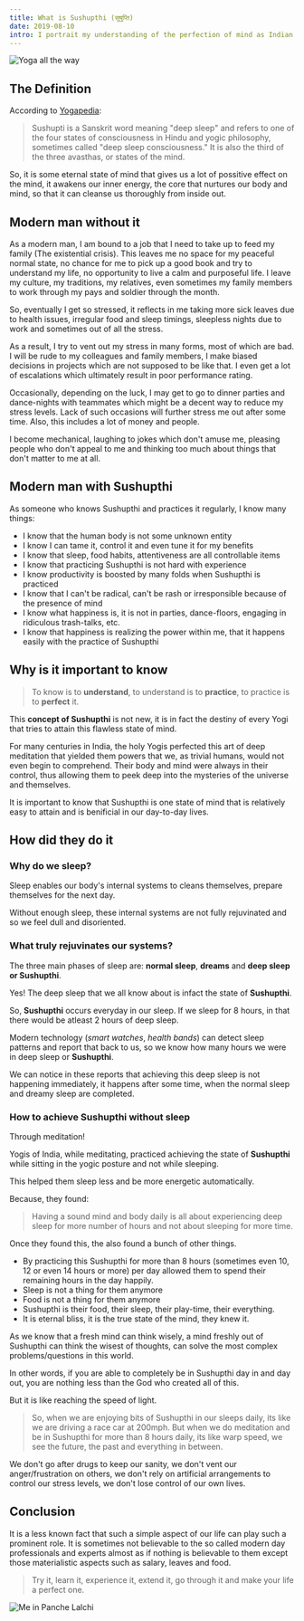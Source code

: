 ```yaml
---
title: What is Sushupthi (सुषुप्ति)
date: 2019-08-10
intro: I portrait my understanding of the perfection of mind as Indian Yogis did!
---
```


![Yoga all the way](./what-is-sushupthi--banner.jpeg)

## The Definition

According to [Yogapedia](https://www.yogapedia.com/definition/5604/sushupti):

> Sushupti is a Sanskrit word meaning "deep sleep" and refers to one of the four states of consciousness in Hindu and yogic philosophy, sometimes called "deep sleep consciousness." It is also the third of the three avasthas, or states of the mind.

So, it is some eternal state of mind that gives us a lot of possitive effect on the mind, it awakens our inner energy, the core that nurtures our body and mind, so that it can cleanse us thoroughly from inside out.

## Modern man without it

As a modern man, I am bound to a job that I need to take up to feed my family (The existential crisis). This leaves me no space for my peaceful normal state, no chance for me to pick up a good book and try to understand my life, no opportunity to live a calm and purposeful life. I leave my culture, my traditions, my relatives, even sometimes my family members to work through my pays and soldier through the month.

So, eventually I get so stressed, it reflects in me taking more sick leaves due to health issues, irregular food and sleep timings, sleepless nights due to work and sometimes out of all the stress.

As a result, I try to vent out my stress in many forms, most of which are bad. I will be rude to my colleagues and family members, I make biased decisions in projects which are not supposed to be like that. I even get a lot of escalations which ultimately result in poor performance rating.

Occasionally, depending on the luck, I may get to go to dinner parties and dance-nights with teammates which might be a decent way to reduce my stress levels. Lack of such occasions will further stress me out after some time. Also, this includes a lot of money and people.

I become mechanical, laughing to jokes which don't amuse me, pleasing people who don't appeal to me and thinking too much about things that don't matter to me at all.

## Modern man with **Sushupthi**

As someone who knows Sushupthi and practices it regularly, I know many things:

- I know that the human body is not some unknown entity
- I know I can tame it, control it and even tune it for my benefits
- I know that sleep, food habits, attentiveness are all controllable items
- I know that practicing Sushupthi is not hard with experience
- I know productivity is boosted by many folds when Sushupthi is practiced
- I know that I can't be radical, can't be rash or irresponsible because of the presence of mind
- I know what happiness is, it is not in parties, dance-floors, engaging in ridiculous trash-talks, etc.
- I know that happiness is realizing the power within me, that it happens easily with the practice of Sushupthi

## Why is it important to know

> To know is to **understand**, to understand is to **practice**, to practice is to **perfect** it.

This **concept of Sushupthi** is not new, it is in fact the destiny of every Yogi that tries to attain this flawless state of mind.

For many centuries in India, the holy Yogis perfected this art of deep meditation that yielded them powers that we, as trivial humans, would not even begin to comprehend. Their body and mind were always in their control, thus allowing them to peek deep into the mysteries of the universe and themselves.

It is important to know that Sushupthi is one state of mind that is relatively easy to attain and is benificial in our day-to-day lives.

## How did they do it

### Why do we sleep?

Sleep enables our body's internal systems to cleans themselves, prepare themselves for the next day.

Without enough sleep, these internal systems are not fully rejuvinated and so we feel dull and disoriented.

### What truly rejuvinates our systems?

The three main phases of sleep are: **normal sleep**, **dreams** and **deep sleep or Sushupthi**.

Yes! The deep sleep that we all know about is infact the state of **Sushupthi**.

So, **Sushupthi** occurs everyday in our sleep. If we sleep for 8 hours, in that there would be atleast 2 hours of deep sleep.

Modern technology (_smart watches_, _health bands_) can detect sleep patterns and report that back to us, so we know how many hours we were in deep sleep or **Sushupthi**.

We can notice in these reports that achieving this deep sleep is not happening immediately, it happens after some time, when the normal sleep and dreamy sleep are completed.

### How to achieve Sushupthi without sleep

Through meditation!

Yogis of India, while meditating, practiced achieving the state of **Sushupthi** while sitting in the yogic posture and not while sleeping.

This helped them sleep less and be more energetic automatically.

Because, they found:

> Having a sound mind and body daily is all about experiencing deep sleep for more number of hours and not about sleeping for more time.

Once they found this, the also found a bunch of other things.

- By practicing this Sushupthi for more than 8 hours (sometimes even 10, 12 or even 14 hours or more) per day allowed them to spend their remaining hours in the day happily.
- Sleep is not a thing for them anymore
- Food is not a thing for them anymore
- Sushupthi is their food, their sleep, their play-time, their everything.
- It is eternal bliss, it is the true state of the mind, they knew it.

As we know that a fresh mind can think wisely, a mind freshly out of Sushupthi can think the wisest of thoughts, can solve the most complex problems/questions in this world.

In other words, if you are able to completely be in Sushupthi day in and day out, you are nothing less than the God who created all of this.

But it is like reaching the speed of light.

> So, when we are enjoying bits of Sushupthi in our sleeps daily, its like we are driving a race car at 200mph. But when we do meditation and be in Sushupthi for more than 8 hours daily, its like warp speed, we see the future, the past and everything in between.

We don't go after drugs to keep our sanity, we don't vent our anger/frustration on others, we don't rely on artificial arrangements to control our stress levels, we don't lose control of our own lives.

## Conclusion

It is a less known fact that such a simple aspect of our life can play such a prominent role. It is sometimes not believable to the so called modern day professionals and experts almost as if nothing is believable to them except those materialistic aspects such as salary, leaves and food.

> Try it, learn it, experience it, extend it, go through it and make your life a perfect one.

![Me in Panche Lalchi](what-is-sushupthi--2019-08-10-23-09-28.png)
